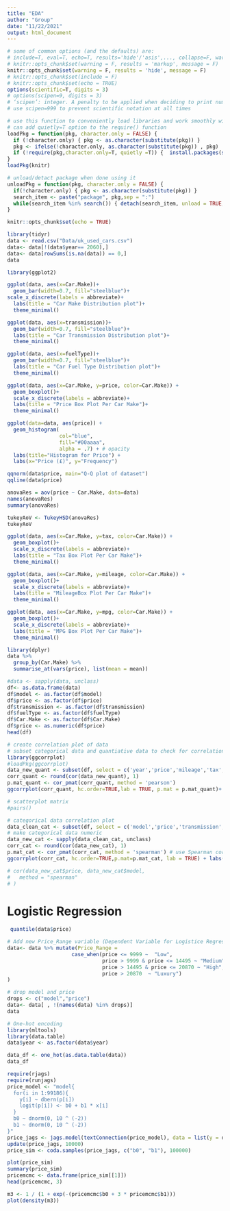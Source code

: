 ```yaml
---
title: "EDA"
author: "Group"
date: "11/22/2021"
output: html_document
---
```


```r
# some of common options (and the defaults) are: 
# include=T, eval=T, echo=T, results='hide'/'asis',..., collapse=F, warning=T, message=T, error=T, cache=T, fig.width=6, fig.height=4, fig.dim=c(6,4) #inches, fig.align='left'/'center','right', 
# knitr::opts_chunk$set(warning = F, results = 'markup', message = F)
knitr::opts_chunk$set(warning = F, results = 'hide', message = F)
# knitr::opts_chunk$set(include = F)
# knitr::opts_chunk$set(echo = TRUE)
options(scientific=T, digits = 3) 
# options(scipen=9, digits = 3) 
# ‘scipen’: integer. A penalty to be applied when deciding to print numeric values in fixed or exponential notation.  Positive values bias towards fixed and negative towards scientific notation: fixed notation will be preferred unless it is more than ‘scipen’ digits wider.
# use scipen=999 to prevent scientific notation at all times
```

```r
# use this function to conveniently load libraries and work smoothly with knitting
# can add quietly=T option to the require() function
loadPkg = function(pkg, character.only = FALSE) { 
  if (!character.only) { pkg <- as.character(substitute(pkg)) }
  pkg <- ifelse(!character.only, as.character(substitute(pkg)) , pkg)  
  if (!require(pkg,character.only=T, quietly =T)) {  install.packages(substitute(pkg),dep=T); if(!require(pkg,character.only=T)) stop("Package not found") } 
}
loadPkg(knitr)

# unload/detact package when done using it
unloadPkg = function(pkg, character.only = FALSE) { 
  if(!character.only) { pkg <- as.character(substitute(pkg)) } 
  search_item <- paste("package", pkg,sep = ":") 
  while(search_item %in% search()) { detach(search_item, unload = TRUE, character.only = TRUE) } 
}

```



```r
knitr::opts_chunk$set(echo = TRUE)
```


```r
library(tidyr)
data <- read.csv("Data/uk_used_cars.csv")
data<- data[!(data$year== 2060),]
data<- data[rowSums(is.na(data)) == 0,]
data

```


```r
library(ggplot2)

ggplot(data, aes(x=Car.Make))+
  geom_bar(width=0.7, fill="steelblue")+
scale_x_discrete(labels = abbreviate)+
  labs(title = "Car Make Distribution plot")+
  theme_minimal()

```


```r
ggplot(data, aes(x=transmission))+
  geom_bar(width=0.7, fill="steelblue")+
  labs(title = "Car Transmission Distribution plot")+
  theme_minimal()

```


```r
ggplot(data, aes(x=fuelType))+
  geom_bar(width=0.7, fill="steelblue")+
  labs(title = "Car Fuel Type Distribution plot")+
  theme_minimal()

```

```r
ggplot(data, aes(x=Car.Make, y=price, color=Car.Make)) +
  geom_boxplot()+
  scale_x_discrete(labels = abbreviate)+
  labs(title = "Price Box Plot Per Car Make")+
  theme_minimal()

```


```r
ggplot(data=data, aes(price)) + 
  geom_histogram( 
                 col="blue", 
                 fill="#00aaaa", 
                 alpha = .7) + # opacity
  labs(title="Histogram for Price") +
  labs(x="Price (£)", y="Frequency") 

qqnorm(data$price, main="Q-Q plot of dataset") 
qqline(data$price)
```





```r
anovaRes = aov(price ~ Car.Make, data=data)
names(anovaRes)
summary(anovaRes)
```

```r
tukeyAoV <- TukeyHSD(anovaRes)
tukeyAoV

```


```r
ggplot(data, aes(x=Car.Make, y=tax, color=Car.Make)) +
  geom_boxplot()+
  scale_x_discrete(labels = abbreviate)+
  labs(title = "Tax Box Plot Per Car Make")+
  theme_minimal()

```

```r
ggplot(data, aes(x=Car.Make, y=mileage, color=Car.Make)) +
  geom_boxplot()+
  scale_x_discrete(labels = abbreviate)+
  labs(title = "MileageBox Plot Per Car Make")+
  theme_minimal()

```

```r
ggplot(data, aes(x=Car.Make, y=mpg, color=Car.Make)) +
  geom_boxplot()+
  scale_x_discrete(labels = abbreviate)+
  labs(title = "MPG Box Plot Per Car Make")+
  theme_minimal()


```

```r
library(dplyr)
data %>% 
  group_by(Car.Make) %>%
  summarise_at(vars(price), list(mean = mean))

```

```r
#data <- sapply(data, unclass)
df<- as.data.frame(data)
df$model <- as.factor(df$model)
df$price <- as.factor(df$price)
df$transmission <- as.factor(df$transmission)
df$fuelType <- as.factor(df$fuelType)
df$Car.Make <- as.factor(df$Car.Make)
df$price <- as.numeric(df$price)
head(df)
```

```r
# create correlation plot of data 
# subset categorical data and quantiative data to check for correlation between price
library(ggcorrplot)
#loadPkg(ggcorrplot)
data_new_quant <- subset(df, select = c('year','price','mileage','tax','mpg','engineSize'))
corr_quant <- round(cor(data_new_quant), 1)
p.mat_quant <- cor_pmat(corr_quant, method = 'pearson')
ggcorrplot(corr_quant, hc.order=TRUE,lab = TRUE, p.mat = p.mat_quant)+ labs(title = "Correlation Plot of Quantiative data")

# scatterplot matrix
#pairs()

```


```r
# categorical data correlation plot 
data_clean_cat <- subset(df, select = c('model','price','transmission','fuelType','Car.Make'))
# make categorical data numeric
data_new_cat <- sapply(data_clean_cat, unclass)
corr_cat <- round(cor(data_new_cat), 1) 
p.mat_cat <- cor_pmat(corr_cat, method = 'spearman') # use Spearman correlation for large dataset of categorical features
ggcorrplot(corr_cat, hc.order=TRUE,p.mat=p.mat_cat, lab = TRUE) + labs(title = "Correlation Plot of Categorical data")

# cor(data_new_cat$price, data_new_cat$model,
#   method = "spearman"
# )

```

# Logistic Regression

```r
 quantile(data$price)
```

```r
# Add new Price_Range variable (Dependent Variable for Logistice Regression)
data<- data %>% mutate(Price_Range =
                     case_when(price <= 9999 ~  "Low", 
                               price > 9999 & price <= 14495 ~ "Medium",
                               price > 14495 & price <= 20870 ~ "High",
                               price > 20870  ~ "Luxury")
)

```

```r
# drop model and price
drops <- c("model","price")
data<- data[ , !(names(data) %in% drops)]
data
```

```r
# One-hot encoding
library(mltools)
library(data.table)
data$year <- as.factor(data$year)

data_df <- one_hot(as.data.table(data))
data_df
```

```r
require(rjags)
require(runjags)
price_model <- "model{
  for(i in 1:99186){
    y[i] ~ dbern(p[i])
    logit(p[i]) <- b0 + b1 * x[i]
  }
  b0 ~ dnorm(0, 10 ^ (-2))
  b1 ~ dnorm(0, 10 ^ (-2))
}"
price_jags <- jags.model(textConnection(price_model), data = list(y = data_df$Price_Range, x = data_df$tax))
update(price_jags, 10000)
price_sim <- coda.samples(price_jags, c("b0", "b1"), 100000)

plot(price_sim)
summary(price_sim)
pricemcmc <- data.frame(price_sim[[1]])
head(pricemcmc, 3)

m3 <- 1 / (1 + exp(-(pricemcmc$b0 + 3 * pricemcmc$b1)))
plot(density(m3))
```













